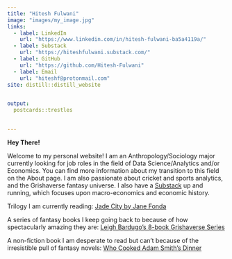 ```yaml
---
title: "Hitesh Fulwani"
image: "images/my_image.jpg"
links:
  - label: LinkedIn
    url: "https://www.linkedin.com/in/hitesh-fulwani-ba5a4119a/"
  - label: Substack 
    url: "https://hiteshfulwani.substack.com/"
  - label: GitHub
    url: "https://github.com/Hitesh-Fulwani"
  - label: Email
    url: "hiteshf@protonmail.com"
site: distill::distill_website

  
output:
  postcards::trestles
  

---
```

**Hey There!**


Welcome to my personal website! I am an Anthropology/Sociology major currently looking for job roles in the field of Data Science/Analytics and/or Economics. You can find more information about my transition to this field on the About page. I am also passionate about cricket and sports analytics, and the Grishaverse fantasy universe. I also have a [Substack](https://hiteshfulwani.substack.com/) up and running, which focuses upon macro-economics and economic history. 


Trilogy I am currently reading: [Jade City by Jane Fonda](https://www.goodreads.com/book/show/43587154-jade-city)


A series of fantasy books I keep going back to because of how spectacularly amazing they are: [Leigh Bardugo's 8-book Grishaverse Series](https://www.leighbardugo.com/reading-order/)


A non-fiction book I am desperate to read but can't because of the irresistible pull of fantasy novels: [Who Cooked Adam Smith's Dinner](https://www.goodreads.com/book/show/23206098-who-cooked-adam-smith-s-dinner-a-story-about-women-and-economics)




